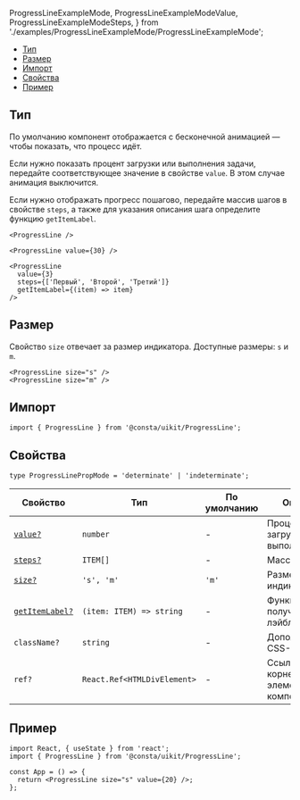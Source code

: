   ProgressLineExampleMode,
  ProgressLineExampleModeValue,
  ProgressLineExampleModeSteps,
} from './examples/ProgressLineExampleMode/ProgressLineExampleMode';

<MdxMenu>

- [Тип](#тип)
- [Размер](#размер)
- [Импорт](#импорт)
- [Свойства](#свойства)
- [Пример](#пример)

</MdxMenu>

## Тип

По умолчанию компонент отображается с бесконечной анимацией — 
чтобы показать, что процесс идёт.

Если нужно показать процент загрузки или выполнения задачи,
передайте соответствующее значение в свойстве `value`.
В этом случае анимация выключится.

Если нужно отображать прогресс пошагово, передайте массив шагов
в свойстве `steps`, а также для указания описания шага определите функцию
`getItemLabel`.

```tsx
<ProgressLine />
```

<ProgressLineExampleMode />

```tsx
<ProgressLine value={30} />
```

<ProgressLineExampleModeValue />

```tsx
<ProgressLine
  value={3}
  steps={['Первый', 'Второй', 'Третий']}
  getItemLabel={(item) => item}
/>
```

<ProgressLineExampleModeSteps />

## Размер

Свойство `size` отвечает за размер индикатора. Доступные размеры: `s` и `m`.

```tsx
<ProgressLine size="s" />
<ProgressLine size="m" />
```

<ProgressLineExampleSize />

## Импорт

```tsx
import { ProgressLine } from '@consta/uikit/ProgressLine';
```

## Свойства

```tsx
type ProgressLinePropMode = 'determinate' | 'indeterminate';
```

| Свойство                | Тип                         | По умолчанию | Описание                                  |
| ----------------------- | --------------------------- | ------------ | ----------------------------------------- |
| [`value?`](#тип)        | `number`                    | -            | Процент загрузки или выполнения           |
| [`steps?`](#тип)        | `ITEM[]`                    | -            | Массив шагов                              |
| [`size?`](#размер)      | `'s', 'm'`                  | `'m'`        | Размер индикатора                         |
| [`getItemLabel?`](#тип) | `(item: ITEM) => string`    | -            | Функция получения лэйбла                  |
| `className?`            | `string`                    | -            | Дополнительный CSS-класс                  |
| `ref?`                  | `React.Ref<HTMLDivElement>` | -            | Ссылка на корневой DOM-элемент компонента |

## Пример

```tsx
import React, { useState } from 'react';
import { ProgressLine } from '@consta/uikit/ProgressLine';

const App = () => {
  return <ProgressLine size="s" value={20} />;
};
```
